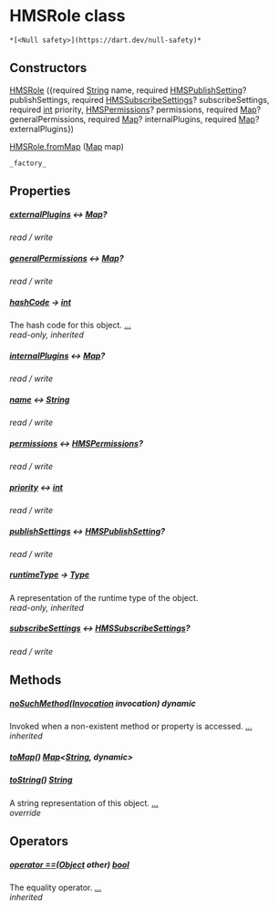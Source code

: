 # HMSRole class

    *[<Null safety>](https://dart.dev/null-safety)*

## Constructors

[HMSRole](../hmssdk_flutter/HMSRole/HMSRole) ({required [String](https://api.flutter.dev/flutter/dart-core/String-class.html) name, required [HMSPublishSetting](../hmssdk_flutter/HMSPublishSetting-class)? publishSettings, required [HMSSubscribeSettings](../hmssdk_flutter/HMSSubscribeSettings-class)? subscribeSettings, required [int](https://api.flutter.dev/flutter/dart-core/int-class.html) priority, [HMSPermissions](../hmssdk_flutter/HMSPermissions-class)? permissions, required [Map](https://api.flutter.dev/flutter/dart-core/Map-class.html)? generalPermissions, required [Map](https://api.flutter.dev/flutter/dart-core/Map-class.html)? internalPlugins, required [Map](https://api.flutter.dev/flutter/dart-core/Map-class.html)? externalPlugins})

[HMSRole.fromMap](../hmssdk_flutter/HMSRole/HMSRole.fromMap) ([Map](https://api.flutter.dev/flutter/dart-core/Map-class.html) map)

    _factory_

## Properties

##### [externalPlugins](../hmssdk_flutter/HMSRole/externalPlugins) &#8596; [Map](https://api.flutter.dev/flutter/dart-core/Map-class.html)?

_read / write_

##### [generalPermissions](../hmssdk_flutter/HMSRole/generalPermissions) &#8596; [Map](https://api.flutter.dev/flutter/dart-core/Map-class.html)?

_read / write_

##### [hashCode](https://api.flutter.dev/flutter/dart-core/Object/hashCode.html) &#8594; [int](https://api.flutter.dev/flutter/dart-core/int-class.html)

The hash code for this object. [...](https://api.flutter.dev/flutter/dart-core/Object/hashCode.html)  
_read-only, inherited_

##### [internalPlugins](../hmssdk_flutter/HMSRole/internalPlugins) &#8596; [Map](https://api.flutter.dev/flutter/dart-core/Map-class.html)?

_read / write_

##### [name](../hmssdk_flutter/HMSRole/name) &#8596; [String](https://api.flutter.dev/flutter/dart-core/String-class.html)

_read / write_

##### [permissions](../hmssdk_flutter/HMSRole/permissions) &#8596; [HMSPermissions](../hmssdk_flutter/HMSPermissions-class)?

_read / write_

##### [priority](../hmssdk_flutter/HMSRole/priority) &#8596; [int](https://api.flutter.dev/flutter/dart-core/int-class.html)

_read / write_

##### [publishSettings](../hmssdk_flutter/HMSRole/publishSettings) &#8596; [HMSPublishSetting](../hmssdk_flutter/HMSPublishSetting-class)?

_read / write_

##### [runtimeType](https://api.flutter.dev/flutter/dart-core/Object/runtimeType.html) &#8594; [Type](https://api.flutter.dev/flutter/dart-core/Type-class.html)

A representation of the runtime type of the object.  
_read-only, inherited_

##### [subscribeSettings](../hmssdk_flutter/HMSRole/subscribeSettings) &#8596; [HMSSubscribeSettings](../hmssdk_flutter/HMSSubscribeSettings-class)?

_read / write_

## Methods

##### [noSuchMethod](https://api.flutter.dev/flutter/dart-core/Object/noSuchMethod.html)([Invocation](https://api.flutter.dev/flutter/dart-core/Invocation-class.html) invocation) dynamic

Invoked when a non-existent method or property is accessed. [...](https://api.flutter.dev/flutter/dart-core/Object/noSuchMethod.html)  
_inherited_

##### [toMap](../hmssdk_flutter/HMSRole/toMap)() [Map](https://api.flutter.dev/flutter/dart-core/Map-class.html)&lt;[String](https://api.flutter.dev/flutter/dart-core/String-class.html), dynamic>

##### [toString](../hmssdk_flutter/HMSRole/toString)() [String](https://api.flutter.dev/flutter/dart-core/String-class.html)

A string representation of this object. [...](../hmssdk_flutter/HMSRole/toString)  
_override_

## Operators

##### [operator ==](https://api.flutter.dev/flutter/dart-core/Object/operator_equals.html)([Object](https://api.flutter.dev/flutter/dart-core/Object-class.html) other) [bool](https://api.flutter.dev/flutter/dart-core/bool-class.html)

The equality operator. [...](https://api.flutter.dev/flutter/dart-core/Object/operator_equals.html)  
_inherited_
